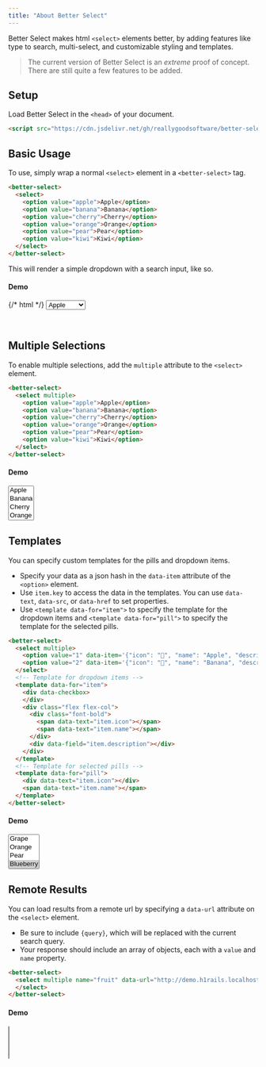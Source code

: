 ```yaml
---
title: "About Better Select"
---
```


Better Select makes html `<select>` elements better, by adding features like type to search, multi-select, and customizable styling and templates.

> The current version of Better Select is an *extreme* proof of concept. There are still quite a few features to be added.

## Setup
Load Better Select in the `<head>` of your document.

```html
<script src="https://cdn.jsdelivr.net/gh/reallygoodsoftware/better-select@0.2.0/betterselect.min.js"></script>
```

## Basic Usage

To use, simply wrap a normal `<select>` element in a `<better-select>` tag.

```html 
<better-select>
  <select>
    <option value="apple">Apple</option>
    <option value="banana">Banana</option>
    <option value="cherry">Cherry</option>
    <option value="orange">Orange</option>
    <option value="pear">Pear</option>
    <option value="kiwi">Kiwi</option>
  </select>
</better-select>
```

This will render a simple dropdown with a search input, like so.

#### Demo

{/* html */}
<better-select>
  <select name="fruit">
    <option value="apple">Apple</option>
    <option value="banana">Banana</option>
    <option value="cherry">Cherry</option>
    <option value="orange">Orange</option>
    <option value="pear">Pear</option>
    <option value="kiwi">Kiwi</option>
    <option value="mango">Mango</option>
    <option value="apple2">Apple 2</option>
    <option value="banana2">Banana 2</option>
    <option value="cherry2">Cherry 2</option>
    <option value="orange2">Orange 2</option>
    <option value="pear2">Pear 2</option>
    <option value="kiwi2">Kiwi 2</option>
    <option value="mango2">Mango 2</option>
    <option value="apple3">Apple 3</option>
    <option value="banana3">Banana 3</option>
    <option value="cherry3">Cherry 3</option>
    <option value="orange3">Orange 3</option>
    <option value="pear3">Pear 3</option>
    <option value="kiwi3">Kiwi 3</option> 
    <option value="mango3">Mango 3</option>
    <option value="apple4">Apple 4</option>
    <option value="banana4">Banana 4</option>
    <option value="cherry4">Cherry 4</option>
    <option value="orange4">Orange 4</option>
    <option value="pear4">Pear 4</option>
    <option value="kiwi4">Kiwi 4</option>
    <option value="mango4">Mango 4</option>
    <option value="apple5">Apple 5</option>
    <option value="banana5">Banana 5</option>
    <option value="cherry5">Cherry 5</option>
    <option value="orange5">Orange 5</option>
    <option value="pear5">Pear 5</option>
    <option value="kiwi5">Kiwi 5</option> 
    <option value="mango5">Mango 5</option>
    <option value="apple6">Apple 6</option>
    <option value="banana6">Banana 6</option>
    <option value="cherry6">Cherry 6</option>
    <option value="orange6">Orange 6</option>
    <option value="pear6">Pear 6</option>
    <option value="kiwi6">Kiwi 6</option> 
    <option value="mango6">Mango 6</option> 
  </select>
</better-select>

<br/>

## Multiple Selections

To enable multiple selections, add the `multiple` attribute to the `<select>` element.

```html
<better-select>
  <select multiple>
    <option value="apple">Apple</option>
    <option value="banana">Banana</option>
    <option value="cherry">Cherry</option>
    <option value="orange">Orange</option>
    <option value="pear">Pear</option>
    <option value="kiwi">Kiwi</option>
  </select>
</better-select>
```

#### Demo 

<better-select>
  <select multiple name="fruit">
    <option value="apple">Apple</option>
    <option value="banana">Banana</option>
    <option value="cherry">Cherry</option>
    <option value="orange">Orange</option>
    <option value="pear">Pear</option>
    <option value="kiwi">Kiwi</option>
  </select>
</better-select>

## Templates 

You can specify custom templates for the pills and dropdown items.

- Specify your data as a json hash in the `data-item` attribute of the `<option>` element.
- Use `item.key` to access the data in the templates. You can use `data-text`, `data-src`, or `data-href` to set properties.
- Use `<template data-for="item">` to specify the template for the dropdown items and `<template data-for="pill">` to specify the template for the selected pills.

```html
<better-select>
  <select multiple>
    <option value="1" data-item='{"icon": "🍎", "name": "Apple", "description": "Fresh red apple", "color": "#ffebee"}'>Apple</option>
    <option value="2" data-item='{"icon": "🍌", "name": "Banana", "description": "Ripe yellow banana", "color": "#fff3e0"}'>Banana</option>
  </select>
  <!-- Template for dropdown items -->
  <template data-for="item">
    <div data-checkbox>
    </div>
    <div class="flex flex-col">
      <div class="font-bold">
        <span data-text="item.icon"></span>
        <span data-text="item.name"></span>
      </div>
      <div data-field="item.description"></div>
    </div>
  </template>
  <!-- Template for selected pills -->
  <template data-for="pill">
    <div data-text="item.icon"></div>
    <span data-text="item.name"></span>
  </template>
</better-select>
```


#### Demo

<div v-pre>
  <better-select>
    <select multiple name="fruit" >
      <option value="1" data-item='{"icon": "🍎", "name": "Apple", "description": "Fresh red apple", "color": "#ffebee"}'>Apple</option>
      <option value="2" data-item='{"icon": "🍌", "name": "Banana", "description": "Ripe yellow banana", "color": "#fff3e0"}'>Banana</option>
      <option value="3" data-item='{"icon": "🍒", "name": "Cherry", "description": "Sweet dark cherries", "color": "#fce4ec"}'>Cherry</option>
      <option value="4" data-item='{"icon": "🍇", "name": "Grape", "description": "Purple wine grapes", "color": "#f3e5f5"}'>Grape</option>
      <option value="5" data-item='{"icon": "🍊", "name": "Orange", "description": "Juicy citrus", "color": "#fff3e0"}'>Orange</option>
      <option value="6" data-item='{"icon": "🍐", "name": "Pear", "description": "Sweet and juicy", "color": "#f1f8e9"}'>Pear</option>
      <option selected value="7" data-item='{"icon": "🫐", "name": "Blueberry", "description": "Wild blueberries", "color": "#e8eaf6"}'>Blueberry</option>
      <option value="8" data-item='{"icon": "🥝", "name": "Kiwi", "description": "Fresh and tangy", "color": "#f9fbe7"}'>Kiwi</option>
    </select>
    <!-- Template for dropdown items -->
    <template data-for="item">
      <div data-checkbox></div>
      <div class="flex flex-col">
        <div class="font-bold">
          <span class="pr-1" data-text="item.icon"></span>
          <span data-text="item.name"></span>
        </div>
        <div class="text-sm text-gray-400" data-text="item.description"></div>
      </div>
    </template>
    <!-- Template for selected pills -->
    <template data-for="pill">
      <div data-text="item.icon"></div>
      <span data-text="item.name"></span>
    </template>
  </better-select>
</div>


## Remote Results 

You can load results from a remote url by specifying a `data-url` attribute on the `<select>` element.

- Be sure to include `{query}`, which will be replaced with the current search query.
- Your response should include an array of objects, each with a `value` and `name` property.

```html
<better-select>
  <select multiple name="fruit" data-url="http://demo.h1rails.localhost/search?query={query}">
  </select>
</better-select>
```

#### Demo

<div v-pre>
  <better-select>
    <select multiple name="fruit" data-url="http://demo.h1rails.localhost/search?query={query}">
    </select>
  </better-select>
</div>


<br/>
<br/>
<br/>
<br/>
<br/>
<br/>
<br/>
<br/>
<br/>
<br/>
<br/>
<br/>
<br/>
<br/>

<script v-pre>

</script>


<style>

</style>